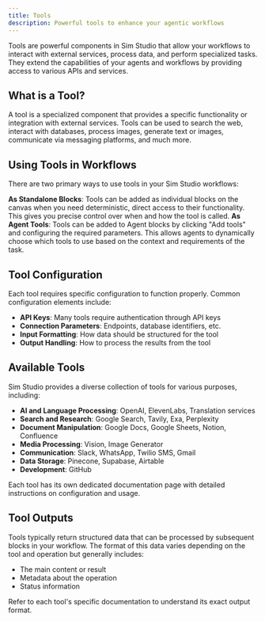 ```yaml
---
title: Tools
description: Powerful tools to enhance your agentic workflows
---
```



Tools are powerful components in Sim Studio that allow your workflows to interact with external services, process data, and perform specialized tasks. They extend the capabilities of your agents and workflows by providing access to various APIs and services.

## What is a Tool?

A tool is a specialized component that provides a specific functionality or integration with external services. Tools can be used to search the web, interact with databases, process images, generate text or images, communicate via messaging platforms, and much more.

## Using Tools in Workflows

There are two primary ways to use tools in your Sim Studio workflows:

<Steps>
  <Step>
    <strong>As Standalone Blocks</strong>: Tools can be added as individual blocks on the canvas when you need deterministic, direct access to their functionality. This gives you precise control over when and how the tool is called.
  </Step>
  <Step>
    <strong>As Agent Tools</strong>: Tools can be added to Agent blocks by clicking "Add tools" and configuring the required parameters. This allows agents to dynamically choose which tools to use based on the context and requirements of the task.
  </Step>
</Steps>

## Tool Configuration

Each tool requires specific configuration to function properly. Common configuration elements include:

- **API Keys**: Many tools require authentication through API keys
- **Connection Parameters**: Endpoints, database identifiers, etc.
- **Input Formatting**: How data should be structured for the tool
- **Output Handling**: How to process the results from the tool

## Available Tools

Sim Studio provides a diverse collection of tools for various purposes, including:

- **AI and Language Processing**: OpenAI, ElevenLabs, Translation services
- **Search and Research**: Google Search, Tavily, Exa, Perplexity
- **Document Manipulation**: Google Docs, Google Sheets, Notion, Confluence
- **Media Processing**: Vision, Image Generator
- **Communication**: Slack, WhatsApp, Twilio SMS, Gmail
- **Data Storage**: Pinecone, Supabase, Airtable
- **Development**: GitHub

Each tool has its own dedicated documentation page with detailed instructions on configuration and usage.

## Tool Outputs

Tools typically return structured data that can be processed by subsequent blocks in your workflow. The format of this data varies depending on the tool and operation but generally includes:

- The main content or result
- Metadata about the operation
- Status information

Refer to each tool's specific documentation to understand its exact output format. 